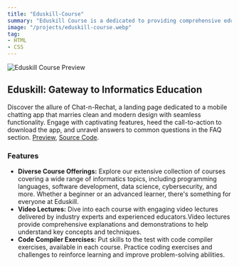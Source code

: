 ```yaml
---
title: "Eduskill-Course"
summary: "Eduskill Course is a dedicated to providing comprehensive education in the field of informatics. The website, built with React and Tailwind CSS, offers a wide range of courses designed to help develop skills and knowledge in various informatics disciplines."
image: "/projects/eduskill-course.webp"
tag: 
- HTML
- CSS
---
```


![Eduskill Course Preview](/projects/eduskill-course.webp)

## Eduskill: Gateway to Informatics Education
Discover the allure of Chat-n-Rechat, a landing page dedicated to a mobile chatting app that marries clean and modern design with seamless functionality. Engage with captivating features, heed the call-to-action to download the app, and unravel answers to common questions in the FAQ section.
[Preview](https://eduskill-course.vercel.app/), [Source Code](https://github.com/bforbilly24/eduskill-course-react-frontend-app).

### Features
- **Diverse Course Offerings:** Explore our extensive collection of courses covering a wide range of informatics topics, including programming languages, software development, data science, cybersecurity, and more. Whether a beginner or an advanced learner, there's something for everyone at Eduskill.
- **Video Lectures:** Dive into each course with engaging video lectures delivered by industry experts and experienced educators.Video lectures provide comprehensive explanations and demonstrations to help understand key concepts and techniques.
- **Code Compiler Exercises:** Put skills to the test with code compiler exercises, available in each course. Practice coding exercises and challenges to reinforce learning and improve problem-solving abilities.